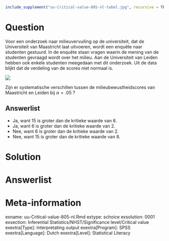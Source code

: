 ```{r, echo = FALSE, results = "hide"}
include_supplement("uu-Critical-value-805-nl-tabel.jpg", recursive = TRUE)
```





Question
========
Voor een onderzoek naar milieuvervuiling op de universiteit, dat de Universiteit van Maastricht laat uitvoeren, wordt een enquête naar studenten gestuurd. In de enquête staan vragen waarin de mening van de studenten gevraagd wordt over het milieu. Aan de Universiteit van Leiden hebben ook enkele studenten meegedaan met dit onderzoek. Uit de data blijkt dat de verdeling van de scores niet normaal is. 

![](uu-Critical-value-805-nl-tabel.jpg)

Zijn er systematische verschillen tussen de milieubewustheidscores van Maastricht en Leiden bij $\alpha = .05$ ?
  
Answerlist
----------
* Ja, want 15 is groter dan de kritieke waarde van 8.
* Ja, want 6 is groter dan de kritieke waarde van 2. 
* Nee, want 6 is groter dan de kritieke waarde van 2. 
* Nee, want 15 is groter dan de kritieke waarde van 8. 



Solution
========
  


Answerlist
========



Meta-information
================
exname: uu-Critical-value-805-nl.Rmd
extype: schoice
exsolution: 0001
exsection: Inferential Statistics/NHST/Significance level/Critical value
exextra[Type]: Interpretating output
exextra[Program]: SPSS
exextra[Language]: Dutch
exextra[Level]: Statistical Literacy
